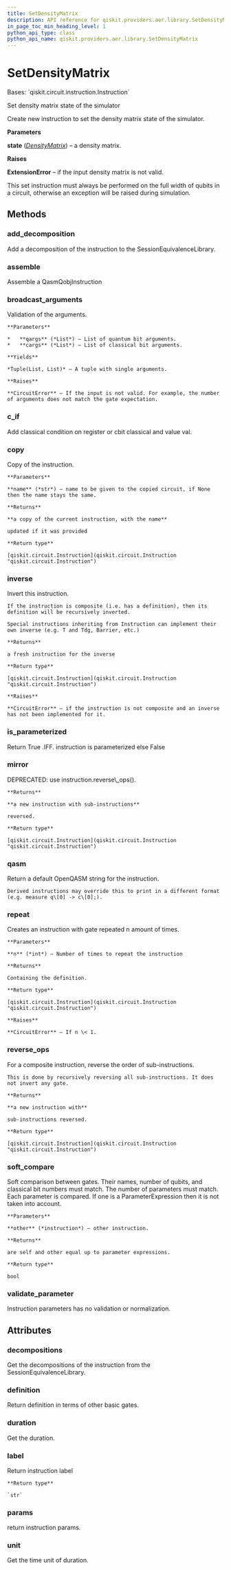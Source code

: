 ```yaml
---
title: SetDensityMatrix
description: API reference for qiskit.providers.aer.library.SetDensityMatrix
in_page_toc_min_heading_level: 1
python_api_type: class
python_api_name: qiskit.providers.aer.library.SetDensityMatrix
---
```


# SetDensityMatrix

<Class id="qiskit.providers.aer.library.SetDensityMatrix" github="https://github.com/qiskit/qiskit-aer/tree/stable/0.8/qiskit/providers/aer/library/set_instructions/set_density_matrix.py" signature="SetDensityMatrix(state)">
  Bases: `qiskit.circuit.instruction.Instruction`

  Set density matrix state of the simulator

  Create new instruction to set the density matrix state of the simulator.

  **Parameters**

  **state** ([*DensityMatrix*](qiskit.quantum_info.DensityMatrix "qiskit.quantum_info.DensityMatrix")) – a density matrix.

  **Raises**

  **ExtensionError** – if the input density matrix is not valid.

  <Admonition title="Note" type="note">
    This set instruction must always be performed on the full width of qubits in a circuit, otherwise an exception will be raised during simulation.
  </Admonition>

  ## Methods

  ### add\_decomposition

  <Function id="qiskit.providers.aer.library.SetDensityMatrix.add_decomposition" signature="SetDensityMatrix.add_decomposition(decomposition)">
    Add a decomposition of the instruction to the SessionEquivalenceLibrary.
  </Function>

  ### assemble

  <Function id="qiskit.providers.aer.library.SetDensityMatrix.assemble" signature="SetDensityMatrix.assemble()">
    Assemble a QasmQobjInstruction
  </Function>

  ### broadcast\_arguments

  <Function id="qiskit.providers.aer.library.SetDensityMatrix.broadcast_arguments" signature="SetDensityMatrix.broadcast_arguments(qargs, cargs)">
    Validation of the arguments.

    **Parameters**

    *   **qargs** (*List*) – List of quantum bit arguments.
    *   **cargs** (*List*) – List of classical bit arguments.

    **Yields**

    *Tuple(List, List)* – A tuple with single arguments.

    **Raises**

    **CircuitError** – If the input is not valid. For example, the number of arguments does not match the gate expectation.
  </Function>

  ### c\_if

  <Function id="qiskit.providers.aer.library.SetDensityMatrix.c_if" signature="SetDensityMatrix.c_if(classical, val)">
    Add classical condition on register or cbit classical and value val.
  </Function>

  ### copy

  <Function id="qiskit.providers.aer.library.SetDensityMatrix.copy" signature="SetDensityMatrix.copy(name=None)">
    Copy of the instruction.

    **Parameters**

    **name** (*str*) – name to be given to the copied circuit, if None then the name stays the same.

    **Returns**

    **a copy of the current instruction, with the name**

    updated if it was provided

    **Return type**

    [qiskit.circuit.Instruction](qiskit.circuit.Instruction "qiskit.circuit.Instruction")
  </Function>

  ### inverse

  <Function id="qiskit.providers.aer.library.SetDensityMatrix.inverse" signature="SetDensityMatrix.inverse()">
    Invert this instruction.

    If the instruction is composite (i.e. has a definition), then its definition will be recursively inverted.

    Special instructions inheriting from Instruction can implement their own inverse (e.g. T and Tdg, Barrier, etc.)

    **Returns**

    a fresh instruction for the inverse

    **Return type**

    [qiskit.circuit.Instruction](qiskit.circuit.Instruction "qiskit.circuit.Instruction")

    **Raises**

    **CircuitError** – if the instruction is not composite and an inverse has not been implemented for it.
  </Function>

  ### is\_parameterized

  <Function id="qiskit.providers.aer.library.SetDensityMatrix.is_parameterized" signature="SetDensityMatrix.is_parameterized()">
    Return True .IFF. instruction is parameterized else False
  </Function>

  ### mirror

  <Function id="qiskit.providers.aer.library.SetDensityMatrix.mirror" signature="SetDensityMatrix.mirror()">
    DEPRECATED: use instruction.reverse\_ops().

    **Returns**

    **a new instruction with sub-instructions**

    reversed.

    **Return type**

    [qiskit.circuit.Instruction](qiskit.circuit.Instruction "qiskit.circuit.Instruction")
  </Function>

  ### qasm

  <Function id="qiskit.providers.aer.library.SetDensityMatrix.qasm" signature="SetDensityMatrix.qasm()">
    Return a default OpenQASM string for the instruction.

    Derived instructions may override this to print in a different format (e.g. measure q\[0] -> c\[0];).
  </Function>

  ### repeat

  <Function id="qiskit.providers.aer.library.SetDensityMatrix.repeat" signature="SetDensityMatrix.repeat(n)">
    Creates an instruction with gate repeated n amount of times.

    **Parameters**

    **n** (*int*) – Number of times to repeat the instruction

    **Returns**

    Containing the definition.

    **Return type**

    [qiskit.circuit.Instruction](qiskit.circuit.Instruction "qiskit.circuit.Instruction")

    **Raises**

    **CircuitError** – If n \< 1.
  </Function>

  ### reverse\_ops

  <Function id="qiskit.providers.aer.library.SetDensityMatrix.reverse_ops" signature="SetDensityMatrix.reverse_ops()">
    For a composite instruction, reverse the order of sub-instructions.

    This is done by recursively reversing all sub-instructions. It does not invert any gate.

    **Returns**

    **a new instruction with**

    sub-instructions reversed.

    **Return type**

    [qiskit.circuit.Instruction](qiskit.circuit.Instruction "qiskit.circuit.Instruction")
  </Function>

  ### soft\_compare

  <Function id="qiskit.providers.aer.library.SetDensityMatrix.soft_compare" signature="SetDensityMatrix.soft_compare(other)">
    Soft comparison between gates. Their names, number of qubits, and classical bit numbers must match. The number of parameters must match. Each parameter is compared. If one is a ParameterExpression then it is not taken into account.

    **Parameters**

    **other** (*instruction*) – other instruction.

    **Returns**

    are self and other equal up to parameter expressions.

    **Return type**

    bool
  </Function>

  ### validate\_parameter

  <Function id="qiskit.providers.aer.library.SetDensityMatrix.validate_parameter" signature="SetDensityMatrix.validate_parameter(parameter)">
    Instruction parameters has no validation or normalization.
  </Function>

  ## Attributes

  ### decompositions

  <Attribute id="qiskit.providers.aer.library.SetDensityMatrix.decompositions" name="decompositions">
    Get the decompositions of the instruction from the SessionEquivalenceLibrary.
  </Attribute>

  ### definition

  <Attribute id="qiskit.providers.aer.library.SetDensityMatrix.definition" name="definition">
    Return definition in terms of other basic gates.
  </Attribute>

  ### duration

  <Attribute id="qiskit.providers.aer.library.SetDensityMatrix.duration" name="duration">
    Get the duration.
  </Attribute>

  ### label

  <Attribute id="qiskit.providers.aer.library.SetDensityMatrix.label" name="label">
    Return instruction label

    **Return type**

    `str`
  </Attribute>

  ### params

  <Attribute id="qiskit.providers.aer.library.SetDensityMatrix.params" name="params">
    return instruction params.
  </Attribute>

  ### unit

  <Attribute id="qiskit.providers.aer.library.SetDensityMatrix.unit" name="unit">
    Get the time unit of duration.
  </Attribute>
</Class>

